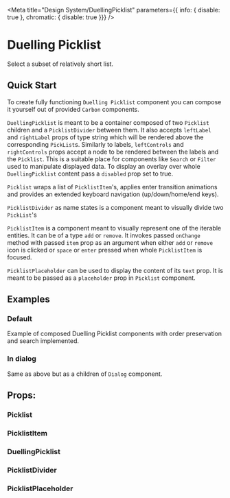 

<Meta
  title="Design System/DuellingPicklist"
  parameters={{ info: { disable: true }, chromatic: { disable: true }}}
/>

# Duelling Picklist
Select a subset of relatively short list.

## Quick Start

To create fully functioning `Duelling Picklist` component you can compose it yourself out of provided `Carbon` components.

`DuellingPicklist` is meant to be a container composed of two `Picklist` children and a `PicklistDivider` between them.
It also accepts `leftLabel` and `rightLabel` props of type string which will be rendered above the corresponding `PickList`s.
Similarly to labels, `leftControls` and `rightControls` props accept a node to be rendered between the labels and the `Picklist`.
This is a suitable place for components like `Search` or `Filter` used to manipulate displayed data.
To display an overlay over whole `DuellingPicklist` content pass a `disabled` prop set to true.

`Picklist` wraps a list of `PicklistItem`'s, applies enter transition animations and provides an extended keyboard navigation (up/down/home/end keys).

`PicklistDivider` as name states is a component meant to visually divide two `PickList`'s

`PicklistItem` is a component meant to visually represent one of the iterable entities. It can be of a type `add` or `remove`.
It invokes passed `onChange` method with passed `item` prop as an argument when either `add` or `remove` icon is clicked or `space` or `enter` pressed when whole `PicklistItem` is focused.

`PicklistPlaceholder` can be used to display the content of its `text` prop. It is meant to be passed as a `placeholder` prop in `Picklist` component.

## Examples

### Default
Example of composed Duelling Picklist components with order preservation and search implemented.

<Preview>
  <Story id="test-duellingpicklist--default" name="Default" />
</Preview>

### In dialog

Same as above but as a children of `Dialog` component.

<Preview>
  <Story id="test-duellingpicklist--in-dialog" name="InDialog" />
</Preview>

## Props:

### Picklist

<Props of={Picklist} />

### PicklistItem

<Props of={PicklistItem} />

### DuellingPicklist

<Props of={DuellingPicklist} />

### PicklistDivider

<Props of={PicklistDivider} />

### PicklistPlaceholder

<Props of={PicklistPlaceholder} />
